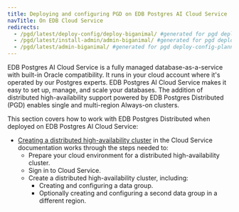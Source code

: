 ```yaml
---
title: Deploying and configuring PGD on EDB Postgres AI Cloud Service
navTitle: On EDB Cloud Service
redirects:
  - /pgd/latest/deploy-config/deploy-biganimal/ #generated for pgd deploy-config-planning reorg
  - /pgd/latest/install-admin/admin-biganimal/ #generated for pgd deploy-config-planning reorg 
  - /pgd/latest/admin-biganimal/ #generated for pgd deploy-config-planning reorg 
---
```


EDB Postgres AI Cloud Service is a fully managed database-as-a-service with built-in Oracle compatibility. It runs in your cloud account where it's operated by our Postgres experts. EDB Postgres AI Cloud Service makes it easy to set up, manage, and scale your databases. The addition of distributed high-availability support powered by EDB Postgres Distributed (PGD) enables single and multi-region Always-on clusters.

This section covers how to work with EDB Postgres Distributed when deployed on EDB Postgres AI Cloud Service:

- [Creating a distributed high-availability cluster](/edb-postgres-ai/cloud-service/getting_started/creating_cluster/creating_a_dha_cluster/) in the Cloud Service documentation works through the steps needed to:
  - Prepare your cloud environment for a distributed high-availability cluster.
  - Sign in to Cloud Service.
  - Create a distributed high-availability cluster, including:
      - Creating and configuring a data group.
    - Optionally creating and configuring a second data group in a different region.
